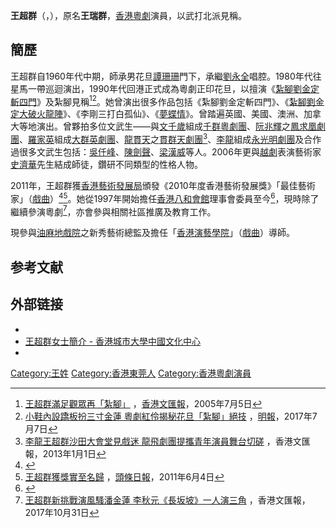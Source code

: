 {{citecheck|time=2014-05-24T05:08:22+00:00}}
{{藝人
| 類型 = 女演員
| 姓名 = 王超群
| 英文名 = Wong Chiu Kwan
| 圖片 =
| 圖片簡介 = 
| 綽號 = 王超群、群姐
| 出生日期 = {{birth date and age|1954|12|13}}
| 出生地點 = {{HKG-1945}}
| 逝世日期 =  
| 逝世地點 = 
| 國籍 = {{CNHK}}
| 語言 = [[粤语|粤语]]、[[普通话|普通话]]、[[英語|英語]]
| 配偶 = [[黎家寶|黎家寶]]
| 子女 = 繼女：[[黎明詩|黎明詩]]
| 職業 = [[演員|演員]]
| 出道日期 = 
| 活躍年代 = 1980年至今
| 代表作 = '''粵劇'''：{{ubl|《[[紮腳劉金定斬四門|紮腳劉金定斬四門]]》|《[[紮腳劉金定大破火龍陣|紮腳劉金定大破火龍陣]]》|《李剛三打白孤仙》}}
| 官方網站 = 
}}

'''王超群'''（{{lang|en|'''Wong Chiu Kwan'''}}，{{bd|1954年|12月13日}}），原名'''王瑞群'''，[[香港|香港]][[粵劇|粵劇]]演員，以武打北派見稱。

== 簡歷 ==
王超群自1960年代中期，師承男花旦[[譚珊珊|譚珊珊]]門下，承繼[[劉永全|劉永全]]唱腔。1980年代往星馬一帶巡迴演出，1990年代回港正式成為粵劇正印花旦，以擅演《[[紮腳劉金定斬四門|紮腳劉金定斬四門]]》及紮腳見稱<ref>[http://paper.wenweipo.com/2005/07/05/XQ0507050001.htm 王超群滿足觀眾再「紮腳」] {{Wayback|url=http://paper.wenweipo.com/2005/07/05/XQ0507050001.htm |date=20180507224041 }}，[[香港文匯報|香港文匯報]]，2005年7月5日</ref><ref>[http://www.mingpaocanada.com/van/htm/News/20170707/vas1h.htm 小鞋內設蹻板扮三寸金蓮 粵劇紅伶揭秘花旦「紮腳」絕技] {{Wayback|url=http://www.mingpaocanada.com/van/htm/News/20170707/vas1h.htm |date=20180508053948 }}，[[明報|明報]]，2017年7月7日</ref>。她曾演出很多作品包括《紮腳劉金定斬四門》、《[[紮腳劉金定大破火龍陣|紮腳劉金定大破火龍陣]]》、《李剛三打白孤仙》、《[[夢蝶情|夢蝶情]]》。曾踏遍英國、美國、澳洲、加拿大等地演出。曾夥拍多位文武生——與[[文千歲|文千歲]]組成[[千群粵劇團|千群粵劇團]]、[[阮兆輝|阮兆輝]]之[[鳳求凰劇團|鳳求凰劇團]]、[[羅家英|羅家英]]組成[[大群英劇團|大群英劇團]]、[[龍貫天|龍貫天]]之[[貫群天劇團|貫群天劇團]]<ref>[http://paper.wenweipo.com/2013/01/01/XQ1301010001.htm 李龍王超群沙田大會堂見戲迷 龍飛劇團提攜青年演員舞台切磋] {{Wayback|url=http://paper.wenweipo.com/2013/01/01/XQ1301010001.htm |date=20130116055356 }}，香港文匯報，2013年1月1日</ref>、[[李龍|李龍]]組成[[永光明劇團|永光明劇團]]及合作過很多文武生包括：[[吳仟峰|吳仟峰]]、[[陳劍聲|陳劍聲]]、[[梁漢威|梁漢威]]等人。2006年更與[[越劇|越劇]]表演藝術家[[史濟華|史濟華]]先生結成師徒，鑽研不同類型的性格人物。

2011年，王超群獲[[香港藝術發展局|香港藝術發展局]]頒發《2010年度香港藝術發展獎》「最佳藝術家」（[[戲曲|戲曲]]）<ref>{{Cite web |url=http://rthk.hk/special/hkada2010/ |title=2010香港藝術發展獎頒獎典禮 Hong Kong Arts Development Awards 2010 Presentation Ceremony |accessdate=2011-05-21 |archive-date=2011-05-19 |archive-url=https://web.archive.org/web/20110519191431/http://rthk.hk/special/hkada2010/ |dead-url=no }}</ref><ref>[http://news.stheadline.com/dailynews/headline_news_detail_columnist.asp?id=150477&section_name=wtt&kw=-1 王超群獲獎實至名歸] {{Wayback|url=http://news.stheadline.com/dailynews/headline_news_detail_columnist.asp?id=150477&section_name=wtt&kw=-1 |date=20180507222323 }}，[[頭條日報|頭條日報]]，2011年6月4日</ref>。她從1997年開始擔任[[香港八和會館|香港八和會館]]理事會委員至今<ref>{{Cite web |url=http://www.hkbarwo.com/structure_chief_details.php?code=50KHIEVI |title=香港八和會館理事會副主任：王超群 |accessdate=2018-05-07 |archive-date=2017-11-11 |archive-url=https://web.archive.org/web/20171111095109/http://www.hkbarwo.com/structure_chief_details.php?code=50KHIEVI |dead-url=no }}</ref>，現時除了繼續參演粵劇<ref>[http://paper.wenweipo.com/2017/10/31/XQ1710310001.htm 王超群新挑戰演風騷潘金蓮 李秋元《長坂坡》一人演三角] {{Wayback|url=http://paper.wenweipo.com/2017/10/31/XQ1710310001.htm |date=20180507223508 }}，香港文匯報，2017年10月31日</ref>，亦會參與相關社區推廣及教育工作。

現參與[[油麻地戲院|油麻地戲院]]之新秀藝術總監及擔任「[[香港演藝學院|香港演藝學院]]」（[[戲曲|戲曲]]）導師。

== 参考文献 ==
{{reflist}}

== 外部链接 ==
* {{cite web|url=http://wongchiukwan.net16.net/|archive-url=https://web.archive.org/web/20160304135500/http://wongchiukwan.net16.net/|title=實力非凡 王超群|archive-date=2016-03-04|date=|website=wongchiukwan.net16.net|accessdate=2019-03-31|dead-url=yes}}
* [http://www.cciv.cityu.edu.hk/content.php?p=info&id=wong_chikwan 王超群女士簡介 - 香港城市大學中國文化中心]{{Dead link|date=2020年1月 |bot=InternetArchiveBot |fix-attempted=yes }}
* {{Facebook|wongchiukwan|王超群劇迷}}

[[Category:王姓|Category:王姓]]
[[Category:香港東莞人|Category:香港東莞人]]
[[Category:香港粵劇演員|Category:香港粵劇演員]]